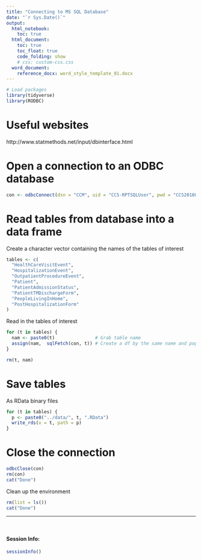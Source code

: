 ---
title: "Connecting to MS SQL Database"
date: "`r Sys.Date()`"
output: 
  html_notebook:
    toc: true
  html_document:
    toc: true
    toc_float: true
    code_folding: show
    # css: custom-css.css
  word_document:
    reference_docx: word_style_template_01.docx
---

```{r load_packages, message=FALSE}
# Load packages
library(tidyverse)
library(RODBC)
```

# Useful websites

http://www.statmethods.net/input/dbinterface.html

# Open a connection to an ODBC database

```{r}
con <- odbcConnect(dsn = "CCM", uid = "CCS-RPTSQLUser", pwd = "CCS2016UNT")
```

# Read tables from database into a data frame

Create a character vector containing the names of the tables of interest

```{r}
tables <- c(
  "HealthCareVisitEvent",
  "HospitalizationEvent",
  "OutpatientProcedureEvent",
  "Patient",
  "PatientAdmissionStatus",
  "PatientTMDischargeForm",
  "PeopleLivingInHome",
  "PostHospitalizationForm"
)
```

Read in the tables of interest

```{r}
for (t in tables) {
  nam <- paste0(t)               # Grab table name
  assign(nam,  sqlFetch(con, t)) # Create a df by the same name and populate it with values from table
}

rm(t, nam)
```

# Save tables

As RData binary files

```{r}
for (t in tables) {
  p <- paste0("../data/", t, ".RData")
  write_rds(x = t, path = p)
}
```


# Close the connection

```{r}
odbcClose(con)
rm(con)
cat("Done")
```

Clean up the environment

```{r}
rm(list = ls())
cat("Done")
```


-------------------------------------------------------------------------------

&nbsp;

#### Session Info:
```{r session_info, echo=FALSE}
sessionInfo()
```

